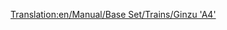 [[Translation:en/Manual/Base Set/Trains/Ginzu 'A4']]
{{it/Manuale/Set base/Treni/StatMotrici|Image=[[File:en/Manual/Base Set/Trains/Ginzua4.png]]
|Name=Ginzu "A4"
|Cost=€ 44.530
|Speed=128 km/h (80 mph)
|Weight=162 t
|Power=1.200 hp (895 kW)
|Annual=€ 4.592
|Designed=1935
|Lifespan=20
|Capacity=N/A
|Description=Il treno a vapore più comunemente usato, fino a quando i treni diesel non saranno disponibili. Il Ginzu è disponibile sin dall'inizio (se si inizia intorno al 1945) ed è il più veloce tra tutti i motori a vapore fino all'avvento della [[it/Manuale/Set base/Treni/SH '8P'|SH "8P"]].
|Real-life=È la versione rinominata della locomotiva [https://www.wikipedia.org/wiki/LNER Class A4 British Gresley A4]. La British Gresley A4, detta "Mallard", è il detentore del record di locomotiva a vapore più veloce di 202,8 km/h.<br/>
Per maggiori dettagli, vedi http://www.lner.info/locos/A/a4.shtml.
}}